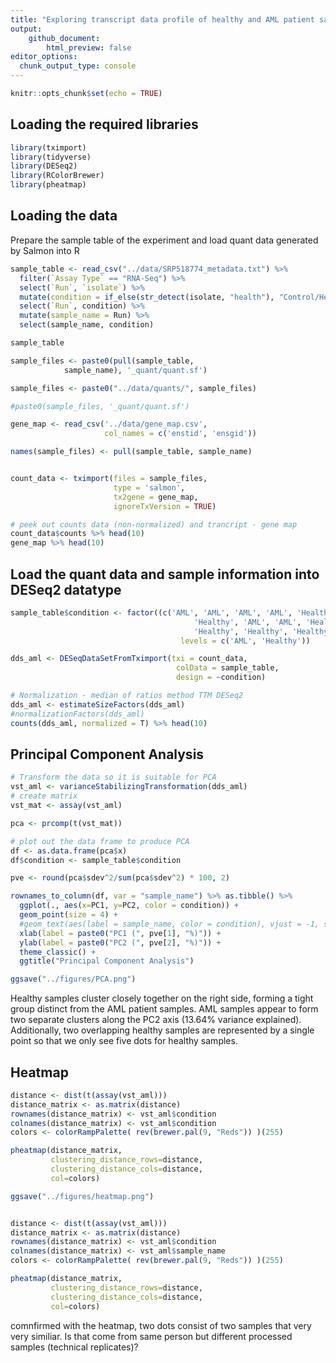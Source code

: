 ---
title: "Exploring transcript data profile of healthy and AML patient samples"
output: 
    github_document:
        html_preview: false
editor_options: 
  chunk_output_type: console
---

```{r setup, include=FALSE}
knitr::opts_chunk$set(echo = TRUE)
```

## Loading the required libraries

```{r message=FALSE, warning=FALSE}
library(tximport)
library(tidyverse)
library(DESeq2)
library(RColorBrewer)
library(pheatmap)
```


## Loading the data

Prepare the sample table of the experiment and load quant data generated by Salmon into R

```{r prepare_data, message=FALSE, warning=FALSE}
sample_table <- read_csv("../data/SRP518774_metadata.txt") %>%
  filter(`Assay Type` == "RNA-Seq") %>%
  select(`Run`, `isolate`) %>%
  mutate(condition = if_else(str_detect(isolate, "health"), "Control/Healthy", "AML Patient")) %>%
  select(`Run`, condition) %>%
  mutate(sample_name = Run) %>%
  select(sample_name, condition)

sample_table

sample_files <- paste0(pull(sample_table, 
            sample_name), '_quant/quant.sf')

sample_files <- paste0("../data/quants/", sample_files)

#paste0(sample_files, '_quant/quant.sf')

gene_map <- read_csv('../data/gene_map.csv', 
                     col_names = c('enstid', 'ensgid'))

names(sample_files) <- pull(sample_table, sample_name)


count_data <- tximport(files = sample_files,
                       type = 'salmon', 
                       tx2gene = gene_map,
                       ignoreTxVersion = TRUE)

# peek out counts data (non-normalized) and trancript - gene map
count_data$counts %>% head(10)
gene_map %>% head(10)
```


## Load the quant data and sample information into DESeq2 datatype

```{r deseq2, message=FALSE, warning=FALSE}
sample_table$condition <- factor((c('AML', 'AML', 'AML', 'AML', 'Healthy',
                                         'Healthy', 'AML', 'AML', 'Healthy', 'Healthy',
                                         'Healthy', 'Healthy', 'Healthy', 'AML', 'AML')),
                                      levels = c('AML', 'Healthy'))

dds_aml <- DESeqDataSetFromTximport(txi = count_data,
                                     colData = sample_table,
                                     design = ~condition)

# Normalization - median of ratios method TTM DESeq2
dds_aml <- estimateSizeFactors(dds_aml)
#normalizationFactors(dds_aml)
counts(dds_aml, normalized = T) %>% head(10)

```

## Principal Component Analysis

```{r pca, message=FALSE, warning=FALSE}
# Transform the data so it is suitable for PCA
vst_aml <- varianceStabilizingTransformation(dds_aml)
# create matrix
vst_mat <- assay(vst_aml)

pca <- prcomp(t(vst_mat))

# plot out the data frame to produce PCA
df <- as.data.frame(pca$x)
df$condition <- sample_table$condition

pve <- round(pca$sdev^2/sum(pca$sdev^2) * 100, 2)

rownames_to_column(df, var = "sample_name") %>% as.tibble() %>%
  ggplot(., aes(x=PC1, y=PC2, color = condition)) +
  geom_point(size = 4) +
  #geom_text(aes(label = sample_name, color = condition), vjust = -1, size = 4) +
  xlab(label = paste0("PC1 (", pve[1], "%)")) +
  ylab(label = paste0("PC2 (", pve[2], "%)")) +
  theme_classic() +
  ggtitle("Principal Component Analysis")

ggsave("../figures/PCA.png")

```

Healthy samples cluster closely together on the right side, forming a tight group distinct from the AML patient samples. AML samples appear to form two separate clusters along the PC2 axis (13.64% variance explained). Additionally, two overlapping healthy samples are represented by a single point so that we only see five dots for healthy samples.

## Heatmap

```{r message=FALSE, warning=FALSE}
distance <- dist(t(assay(vst_aml)))
distance_matrix <- as.matrix(distance)
rownames(distance_matrix) <- vst_aml$condition
colnames(distance_matrix) <- vst_aml$condition
colors <- colorRampPalette( rev(brewer.pal(9, "Reds")) )(255)

pheatmap(distance_matrix,
         clustering_distance_rows=distance,
         clustering_distance_cols=distance,
         col=colors)

ggsave("../figures/heatmap.png")


distance <- dist(t(assay(vst_aml)))
distance_matrix <- as.matrix(distance)
rownames(distance_matrix) <- vst_aml$condition
colnames(distance_matrix) <- vst_aml$sample_name
colors <- colorRampPalette( rev(brewer.pal(9, "Reds")) )(255)

pheatmap(distance_matrix,
         clustering_distance_rows=distance,
         clustering_distance_cols=distance,
         col=colors)

```


comnfirmed with the heatmap, two dots consist of two samples that very very similiar. Is that come from same person but different processed samples (technical replicates)? 

